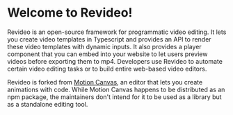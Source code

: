 # Welcome to Revideo!

Revideo is an open-source framework for programmatic video editing. It lets you
create video templates in Typescript and provides an API to render these video
templates with dynamic inputs. It also provides a player component that you can
embed into your website to let users preview videos before exporting them to
mp4. Developers use Revideo to automate certain video editing tasks or to build
entire web-based video editors.

Revideo is forked from
[Motion Canvas](https://github.com/motion-canvas/motion-canvas), an editor that
lets you create animations with code. While Motion Canvas happens to be
distributed as an npm package, the maintainers don't intend for it to be used as
a library but as a standalone editing tool.
